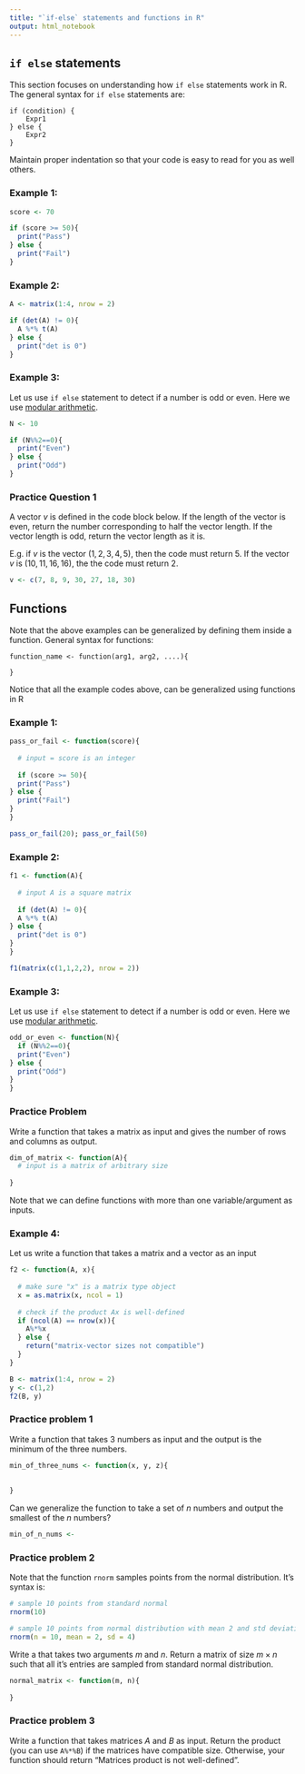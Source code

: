 ```yaml
---
title: "`if-else` statements and functions in R"
output: html_notebook
---
```


## `if else` statements

This section focuses on understanding how `if else` statements work in R. The general syntax for `if else` statements are:

```
if (condition) {
    Expr1
} else {
    Expr2
}
```
Maintain proper indentation so that your code is easy to read for you as well others.

### Example 1:
```r
score <- 70

if (score >= 50){
  print("Pass")
} else {
  print("Fail")
}

```

### Example 2:
```r
A <- matrix(1:4, nrow = 2)

if (det(A) != 0){
  A %*% t(A)
} else {
  print("det is 0")
}

```


### Example 3:
Let us use `if else` statement to detect if a number is odd or even. Here we use [modular arithmetic](https://www.khanacademy.org/computing/computer-science/cryptography/modarithmetic/a/what-is-modular-arithmetic).
```r
N <- 10

if (N%%2==0){
  print("Even")
} else {
  print("Odd")
}

```

### Practice Question 1
A vector $v$ is defined in the code block below. If the length of the vector is even, return the number corresponding to half the vector length. If the vector length is odd, return the vector length as it is.

E.g. if $v$ is the vector $(1,2,3,4,5)$, then the code must return $5$. If the vector $v$ is $(10,11,16,16)$, the the code must return $2$.
```r
v <- c(7, 8, 9, 30, 27, 18, 30)


```


## Functions
Note that the above examples can be generalized by defining them inside a function. General syntax for functions:

```
function_name <- function(arg1, arg2, ....){

}
```
Notice that all the example codes above, can be generalized using functions in R

### Example 1:
```r
pass_or_fail <- function(score){
  
  # input = score is an integer
  
  if (score >= 50){
  print("Pass")
} else {
  print("Fail")
}
}

pass_or_fail(20); pass_or_fail(50)
```

### Example 2:
```r
f1 <- function(A){
  
  # input A is a square matrix
  
  if (det(A) != 0){
  A %*% t(A)
} else {
  print("det is 0")
}
}

f1(matrix(c(1,1,2,2), nrow = 2))
```


### Example 3:
Let us use `if else` statement to detect if a number is odd or even. Here we use [modular arithmetic](https://www.khanacademy.org/computing/computer-science/cryptography/modarithmetic/a/what-is-modular-arithmetic).
```r
odd_or_even <- function(N){
  if (N%%2==0){
  print("Even")
} else {
  print("Odd")
}
}
```

### Practice Problem
Write a function that takes a matrix as input and gives the number of rows and columns as output.
```r
dim_of_matrix <- function(A){
  # input is a matrix of arbitrary size
  
}

```

Note that we can define functions with more than one variable/argument as inputs.

### Example 4:
Let us write a function that takes a matrix and a vector as an input
```r
f2 <- function(A, x){
  
  # make sure "x" is a matrix type object
  x = as.matrix(x, ncol = 1)
  
  # check if the product Ax is well-defined
  if (ncol(A) == nrow(x)){
    A%*%x
  } else {
    return("matrix-vector sizes not compatible")
  }
}

B <- matrix(1:4, nrow = 2)
y <- c(1,2)
f2(B, y)
```

### Practice problem 1
Write a function that takes 3 numbers as input and the output is the minimum of the three numbers.
```r
min_of_three_nums <- function(x, y, z){
  
  
}
```

Can we generalize the function to take a set of $n$ numbers and output the smallest of the $n$ numbers?
```r
min_of_n_nums <- 

```

### Practice problem 2
Note that the function `rnorm` samples points from the normal distribution. It's syntax is:
```r
# sample 10 points from standard normal
rnorm(10)

# sample 10 points from normal distribution with mean 2 and std deviation 4.
rnorm(n = 10, mean = 2, sd = 4)
```

Write a that takes two arguments $m$ and $n$. Return a matrix of size $m \times n$ such that all it's entries are sampled from standard normal distribution.

```r
normal_matrix <- function(m, n){
  
}

```


### Practice problem 3
Write a function that takes matrices $A$ and $B$ as input. Return the product (you can use `A%*%B`) if the matrices have compatible size. Otherwise, your function should return "Matrices product is not well-defined".

```r


```






